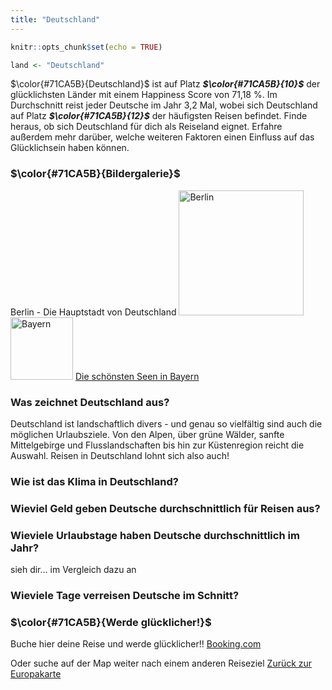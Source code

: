 ```yaml
---
title: "Deutschland"
---
```


```r
knitr::opts_chunk$set(echo = TRUE)

land <- "Deutschland"
```

$\color{#71CA5B}{Deutschland}$ ist auf Platz ***$\color{#71CA5B}{10}$*** der glücklichsten Länder mit einem Happiness Score von 71,18 %. Im Durchschnitt reist jeder Deutsche im Jahr 3,2 Mal, wobei sich Deutschland auf Platz ***$\color{#71CA5B}{12}$*** der häufigsten Reisen befindet.
Finde heraus, ob sich Deutschland für dich als Reiseland eignet. Erfahre außerdem mehr darüber, welche weiteren Faktoren einen Einfluss auf das Glücklichsein haben können. 


### $\color{#71CA5B}{Bildergalerie}$ ####
Berlin - Die Hauptstadt von Deutschland
![Berlin](https://marvel-b1-cdn.bc0a.com/f00000000160678/files.klgates.com/images/office/107764_image_image_142699.png){height="200px" width="200px"}
![Bayern](https://travellersarchive.de/wp-content/uploads/sites/2/2021/03/schoenste-seen-bayern-slider.jpg){width=100px}
[Die schönsten Seen in Bayern](https://travellersarchive.de/reisetipps/urlaub-in-deutschland/seen-in-bayern/)

### Was zeichnet Deutschland aus? ####
Deutschland ist landschaftlich divers - und genau so vielfältig sind auch die möglichen Urlaubsziele. Von den Alpen, über grüne Wälder, sanfte Mittelgebirge und Flusslandschaften bis hin zur Küstenregion reicht die Auswahl. Reisen in Deutschland lohnt sich also auch!

### Wie ist das Klima in Deutschland?

### Wieviel Geld geben Deutsche durchschnittlich für Reisen aus?

### Wieviele Urlaubstage haben Deutsche durchschnittlich im Jahr?

sieh dir... im Vergleich dazu an

### Wieviele Tage verreisen Deutsche im Schnitt?


### $\color{#71CA5B}{Werde glücklicher!}$ ####
Buche hier deine Reise und werde glücklicher!! [Booking.com](www.booking.de) 

Oder suche auf der Map weiter nach einem anderen Reiseziel [Zurück zur Europakarte](Happiness.html)
